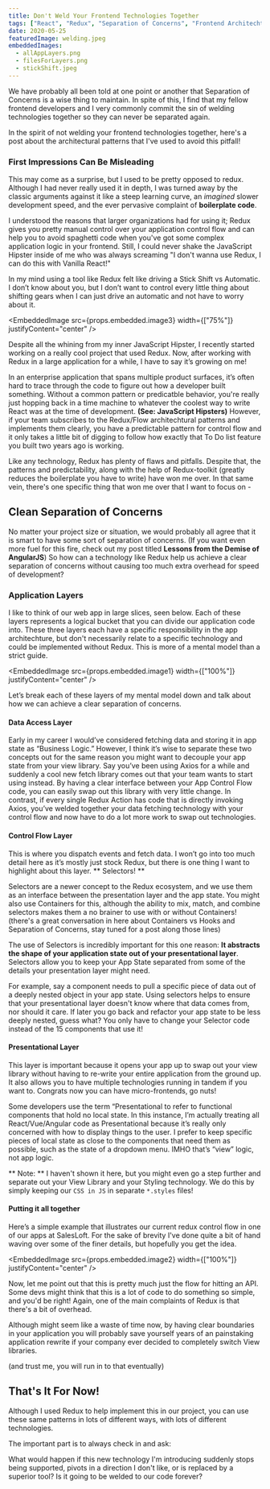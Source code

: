 ```yaml
---
title: Don't Weld Your Frontend Technologies Together
tags: ["React", "Redux", "Separation of Concerns", "Frontend Architechture"]
date: 2020-05-25
featuredImage: welding.jpeg
embeddedImages:
  - allAppLayers.png
  - filesForLayers.png
  - stickShift.jpeg
---
```


We have probably all been told at one point or another that Separation of Concerns is a wise thing to maintain. In spite of this, I find that my fellow frontend developers and I very commonly commit the sin of welding technologies together so they can never be separated again.

In the spirit of not welding your frontend technologies together, here's a post about the architectural patterns that I've used to avoid this pitfall!

### First Impressions Can Be Misleading

This may come as a surprise, but I used to be pretty opposed to redux. Although I had never really used it in depth, I was turned away by the classic arguments against it like a steep learning curve, an _imagined_ slower development speed, and the ever pervasive complaint of **boilerplate code**.

I understood the reasons that larger organizations had for using it; Redux gives you pretty manual control over your application control flow and can help you to avoid spaghetti code when you've got some complex application logic in your frontend. Still, I could never shake the JavaScript Hipster inside of me who was always screaming "I don't wanna use Redux, I can do this with Vanilla React!"

In my mind using a tool like Redux felt like driving a Stick Shift vs Automatic. I don’t know about you, but I don’t want to control every little thing about shifting gears when I can just drive an automatic and not have to worry about it.

<EmbeddedImage
  src={props.embedded.image3}
  width={["75%"]}
  justifyContent="center"
/>

Despite all the whining from my inner JavaScript Hipster, I recently started working on a really cool project that used Redux. Now, after working with Redux in a large application for a while, I have to say it’s growing on me!

In an enterprise application that spans multiple product surfaces, it’s often hard to trace through the code to figure out how a developer built something. Without a common pattern or predicatble behavior, you're really just hopping back in a time machine to whatever the coolest way to write React was at the time of development. **(See: JavaScript Hipsters)** However, if your team subscribes to the Redux/Flow architechtural patterns and implements them clearly, you have a predictable pattern for control flow and it only takes a little bit of digging to follow how exactly that To Do list feature you built two years ago is working.

Like any technology, Redux has plenty of flaws and pitfalls. Despite that, the patterns and predictability, along with the help of Redux-toolkit (greatly reduces the boilerplate you have to write) have won me over. In that same vein, there's one specific thing that won me over that I want to focus on -

## Clean Separation of Concerns

No matter your project size or situation, we would probably all agree that it is smart to have some sort of separation of concerns. (If you want even more fuel for this fire, check out my post titled **Lessons from the Demise of AngularJS**) So how can a technology like Redux help us achieve a clear separation of concerns without causing too much extra overhead for speed of development?

### Application Layers

I like to think of our web app in large slices, seen below. Each of these layers represents a logical bucket that you can divide our application code into. These three layers each have a specific responsibility in the app architechture, but don't necessarily relate to a specific technology and could be implemented without Redux. This is more of a mental model than a strict guide.

<EmbeddedImage
  src={props.embedded.image1}
  width={["100%"]}
  justifyContent="center"
/>

Let’s break each of these layers of my mental model down and talk about how we can achieve a clear separation of concerns.

#### Data Access Layer

Early in my career I would’ve considered fetching data and storing it in app state as “Business Logic.” However, I think it’s wise to separate these two concepts out for the same reason you might want to decouple your app state from your view library. Say you’ve been using Axios for a while and suddenly a cool new fetch library comes out that your team wants to start using instead.
By having a clear interface between your App Control Flow code, you can easily swap out this library with very little change. In contrast, if every single Redux Action has code that is directly invoking Axios, you’ve welded together your data fetching technology with your control flow and now have to do a lot more work to swap out technologies.

#### Control Flow Layer

This is where you dispatch events and fetch data. I won’t go into too much detail here as it’s mostly just stock Redux, but there is one thing I want to highlight about this layer. ** Selectors! **

Selectors are a newer concept to the Redux ecosystem, and we use them as an interface between the presentation layer and the app state. You might also use Containers for this, although the ability to mix, match, and combine selectors makes them a no brainer to use with or without Containers! (there's a great conversation in here about Containers vs Hooks and Separation of Concerns, stay tuned for a post along those lines)

The use of Selectors is incredibly important for this one reason: **It abstracts the shape of your application state out of your presentational layer**. Selectors allow you to keep your App State separated from some of the details your presentation layer might need.

For example, say a component needs to pull a specific piece of data out of a deeply nested object in your app state. Using selectors helps to ensure that your presentational layer doesn't know where that data comes from, nor should it care. If later you go back and refactor your app state to be less deeply nested, guess what? You only have to change your Selector code instead of the 15 components that use it!

#### Presentational Layer

This layer is important because it opens your app up to swap out your view library without having to re-write your entire application from the ground up. It also allows you to have multiple technologies running in tandem if you want to. Congrats now you can have micro-frontends, go nuts!

Some developers use the term “Presentational to refer to functional components that hold no local state. In this instance, I’m actually treating all React/Vue/Angular code as Presentational because it’s really only concerned with how to display things to the user. I prefer to keep specific pieces of local state as close to the components that need them as possible, such as the state of a dropdown menu. IMHO that’s “view” logic, not app logic.

** Note: ** I haven't shown it here, but you might even go a step further and separate out your View Library and your Styling technology. We do this by simply keeping our `CSS in JS` in separate `*.styles` files!

#### Putting it all together

Here’s a simple example that illustrates our current redux control flow in one of our apps at SalesLoft. For the sake of brevity I've done quite a bit of hand waving over some of the finer details, but hopefully you get the idea.

<EmbeddedImage
  src={props.embedded.image2}
  width={["100%"]}
  justifyContent="center"
/>

Now, let me point out that this is pretty much just the flow for hitting an API. Some devs might think that this is a lot of code to do something so simple, and you'd be right! Again, one of the main complaints of Redux is that there's a bit of overhead.

Although might seem like a waste of time now, by having clear boundaries in your application you will probably save yourself years of an painstaking application rewrite if your company ever decided to completely switch View libraries.

(and trust me, you will run in to that eventually)

## That's It For Now!

Although I used Redux to help implement this in our project, you can use these same patterns in lots of different ways, with lots of different technologies.

The important part is to always check in and ask:

What would happen if this new technology I'm introducing suddenly stops being supported, pivots in a direction I don't like, or is replaced by a superior tool? Is it going to be welded to our code forever?

